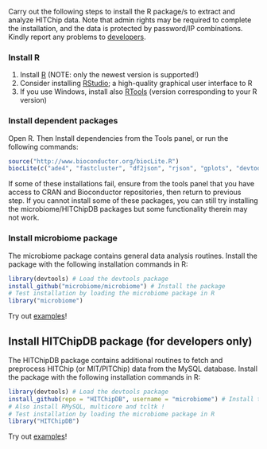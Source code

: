 Carry out the following steps to install the R package/s to extract
and analyze HITChip data. Note that admin rights may be required to
complete the installation, and the data is protected by password/IP
combinations. Kindly report any problems to [developers](Contact).

### Install R

  1. Install [R](http://www.r-project.org/) (NOTE: only the newest version is supported!)
  1. Consider installing [RStudio](http://rstudio.org); a high-quality graphical user interface to R
  1. If you use Windows, install also [RTools](http://cran.r-project.org/bin/windows/Rtools/) (version corresponding to your R version)

### Install dependent packages

Open R. Then Install dependencies from the Tools panel, or run the following commands:

```r
source("http://www.bioconductor.org/biocLite.R")
biocLite(c("ade4", "fastcluster", "df2json", "rjson", "gplots", "devtools", "ggplot2","MASS","minet","mixOmics", "plyr","qvalue","reshape2","RPA","svDialogs","vegan","WGCNA"))
```		   

If some of these installations fail, ensure from the tools panel that
you have access to CRAN and Bioconductor repositories, then return to
previous step. If you cannot install some of these packages, you can
still try installing the microbiome/HITChipDB packages but some
functionality therein may not work.


### Install microbiome package

The microbiome package contains general data analysis routines. Install the package with the following installation commands in R:

```r
library(devtools) # Load the devtools package
install_github("microbiome/microbiome") # Install the package
# Test installation by loading the microbiome package in R
library("microbiome")
```

Try out [examples](analysis)!


## Install HITChipDB package (for developers only)

The HITChipDB package contains additional routines to fetch and preprocess HITChip (or MIT/PITChip) data from the MySQL database. Install the package with the following installation commands in R:

```r
library(devtools) # Load the devtools package
install_github(repo = "HITChipDB", username = "microbiome") # Install the package
# Also install RMySQL, multicore and tcltk !
# Test installation by loading the microbiome package in R
library("HITChipDB")
```

Try out [examples](analysis)!

